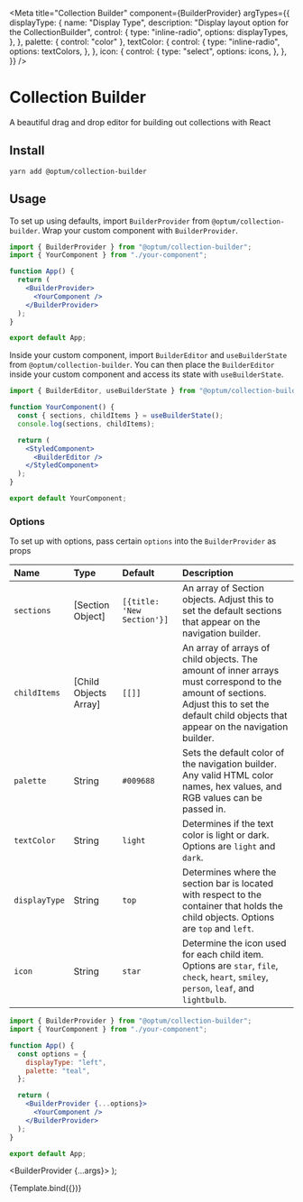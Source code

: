
<Meta
  title="Collection Builder"
  component={BuilderProvider}
  argTypes={{
    displayType: {
      name: "Display Type",
      description: "Display layout option for the CollectionBuilder",
      control: {
        type: "inline-radio",
        options: displayTypes,
      },
    },
    palette: { control: "color" },
    textColor: {
      control: {
        type: "inline-radio",
        options: textColors,
      },
    },
    icon: {
      control: {
        type: "select",
        options: icons,
      },
    },
  }}
/>

# Collection Builder

A beautiful drag and drop editor for building out collections with React

## Install

`yarn add @optum/collection-builder`

## Usage

To set up using defaults, import `BuilderProvider` from `@optum/collection-builder`. Wrap your custom component with `BuilderProvider`.

```jsx
import { BuilderProvider } from "@optum/collection-builder";
import { YourComponent } from "./your-component";

function App() {
  return (
    <BuilderProvider>
      <YourComponent />
    </BuilderProvider>
  );
}

export default App;
```

Inside your custom component, import `BuilderEditor` and `useBuilderState` from `@optum/collection-builder`. You can then place the `BuilderEditor` inside your custom component and access its state with `useBuilderState`.

```jsx
import { BuilderEditor, useBuilderState } from "@optum/collection-builder";

function YourComponent() {
  const { sections, childItems } = useBuilderState();
  console.log(sections, childItems);

  return (
    <StyledComponent>
      <BuilderEditor />
    </StyledComponent>
  );
}

export default YourComponent;
```

### Options

To set up with options, pass certain `options` into the `BuilderProvider` as props

| Name          | Type                  | Default                    | Description                                                                                                                                                                                    |
| :------------ | :-------------------- | :------------------------- | :--------------------------------------------------------------------------------------------------------------------------------------------------------------------------------------------- |
| `sections`    | [Section Object]      | `[{title: 'New Section'}]` | An array of Section objects. Adjust this to set the default sections that appear on the navigation builder.                                                                                    |
| `childItems`  | [Child Objects Array] | `[[]]`                     | An array of arrays of child objects. The amount of inner arrays must correspond to the amount of sections. Adjust this to set the default child objects that appear on the navigation builder. |
| `palette`     | String                | `#009688`                  | Sets the default color of the navigation builder. Any valid HTML color names, hex values, and RGB values can be passed in.                                                                     |
| `textColor`   | String                | `light`                    | Determines if the text color is light or dark. Options are `light` and `dark`.                                                                                                                 |
| `displayType` | String                | `top`                      | Determines where the section bar is located with respect to the container that holds the child objects. Options are `top` and `left`.                                                          |
| `icon`        | String                | `star`                     | Determine the icon used for each child item. Options are `star`, `file`, `check`, `heart`, `smiley`, `person`, `leaf`, and `lightbulb`.                                                        |

```jsx
import { BuilderProvider } from "@optum/collection-builder";
import { YourComponent } from "./your-component";

function App() {
  const options = {
    displayType: "left",
    palette: "teal",
  };

  return (
    <BuilderProvider {...options}>
      <YourComponent />
    </BuilderProvider>
  );
}

export default App;
```

  <BuilderProvider {...args}>
    <BuilderEditor />
  </BuilderProvider>
);

<Canvas>
  <Story
    name="Default"
    args={{
      displayType: "left",
      palette: "#009688",
      textColor: "light",
      icon: "leaf",
    }}
  >
    {Template.bind({})}
  </Story>
</Canvas>
